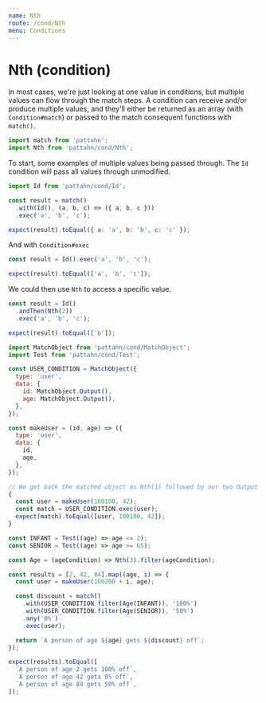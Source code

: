 ```yaml
---
name: Nth
route: /cond/Nth
menu: Conditions
---
```


# Nth (condition)

In most cases, we're just looking at one value in conditions, but multiple values can
flow through the match steps. A condition can receive and/or produce multiple values,
and they'll either be returned as an array (with `Condition#match`) or passed to the
match consequent functions with `match()`.

```js
import match from 'pattahn';
import Nth from 'pattahn/cond/Nth';
```

To start, some examples of multiple values being passed through. The `Id` condition
will pass all values through unmodified.

```js
import Id from 'pattahn/cond/Id';

const result = match()
  .with(Id(), (a, b, c) => ({ a, b, c }))
  .exec('a', 'b', 'c');

expect(result).toEqual({ a: 'a', b: 'b', c: 'c' });
```

And with `Condition#exec`

```js
const result = Id().exec('a', 'b', 'c');

expect(result).toEqual(['a', 'b', 'c']);
```

We could then use `Nth` to access a specific value.

```js
const result = Id()
  .andThen(Nth(2))
  .exec('a', 'b', 'c');

expect(result).toEqual(['b']);
```

```js
import MatchObject from 'pattahn/cond/MatchObject';
import Test from 'pattahn/cond/Test';

const USER_CONDITION = MatchObject({
  type: 'user',
  data: {
    id: MatchObject.Output(),
    age: MatchObject.Output(),
  },
});

const makeUser = (id, age) => ({
  type: 'user',
  data: {
    id,
    age,
  },
});

// We get back the matched object as Nth(1) followed by our two Output values
{
  const user = makeUser(100100, 42);
  const match = USER_CONDITION.exec(user);
  expect(match).toEqual([user, 100100, 42]);
}

const INFANT = Test((age) => age <= 2);
const SENIOR = Test((age) => age >= 65);

const Age = (ageCondition) => Nth(3).filter(ageCondition);

const results = [2, 42, 84].map((age, i) => {
  const user = makeUser(100200 + i, age);

  const discount = match()
    .with(USER_CONDITION.filter(Age(INFANT)), '100%')
    .with(USER_CONDITION.filter(Age(SENIOR)), '50%')
    .any('0%')
    .exec(user);

  return `A person of age ${age} gets ${discount} off`;
});

expect(results).toEqual([
  `A person of age 2 gets 100% off`,
  `A person of age 42 gets 0% off`,
  `A person of age 84 gets 50% off`,
]);
```
